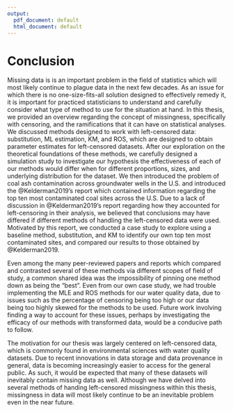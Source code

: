 ```yaml
---
output:
  pdf_document: default
  html_document: default
---
```


# Conclusion {#conclusion}

Missing data is is an important problem in the field of statistics which will most likely continue to plague data in the next few decades. As an issue for which there is no one-size-fits-all solution designed to effectively remedy it, it is important for practiced statisticians to understand and carefully consider what type of method to use for the situation at hand. In this thesis, we provided an overview regarding the concept of missingness, specifically with censoring, and the ramifications that it can have on statistical analyses. We discussed methods designed to work with left-censored data: substitution, ML estimation, KM, and ROS, which are designed to obtain parameter estimates for left-censored datasets. After our exploration on the theoretical foundations of these methods, we carefully designed a simulation study to investigate our hypothesis the effectiveness of each of our methods would differ when for different proportions, sizes, and underlying distribution for the dataset. We then introduced the problem of coal ash contamination across groundwater wells in the U.S. and introduced the @Kelderman2019's report which contained information regarding the top ten most contaminated coal sites across the U.S. Due to a lack of discussion in @Kelderman2019's report regarding how they accounted for left-censoring in their analysis, we believed that conclusions may have differed if different methods of handling the left-censored data were used. Motivated by this report, we conducted a case study to explore using a baseline method, substitution, and KM to identify our own top ten most contaminated sites, and compared our results to those obtained by @Kelderman2019. 

Even among the many peer-reviewed papers and reports which compared and contrasted several of these methods via different scopes of field of study, a common shared idea was the impossibility of pinning one method down as being the "best". Even from our own case study, we had trouble implementing the MLE and ROS methods for our water quality data, due to issues such as the percentage of censoring being too high or our data being too highly skewed for the methods to be used. Future work involving finding a way to account for these issues, perhaps by investigating the efficacy of our methods with transformed data, would be a conducive path to follow.

The motivation for our thesis was largely centered on left-censored data, which is commonly found in environmental sciences with water quality datasets. Due to recent innovations in data storage and data provenance in general, data is becoming increasingly easier to access for the general public. As such, it would be expected that many of these datasets will inevitably contain missing data as well. Although we have delved into several methods of handing left-censored missingness within this thesis, missingness in data will most likely continue to be an inevitable problem even in the near future.